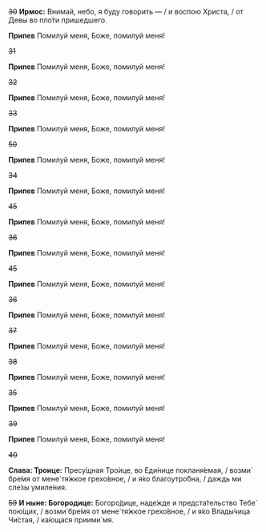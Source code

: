 ~~30~~ **Ирмос:** Внимай, небо, я буду говорить — / и воспою Христа, / от Девы во пло́ти пришедшего.

**Припев** Помилуй меня, Боже, помилуй меня!

~~31~~

**Припев** Помилуй меня, Боже, помилуй меня!

~~32~~

**Припев** Помилуй меня, Боже, помилуй меня!

~~33~~

**Припев** Помилуй меня, Боже, помилуй меня!

~~50~~

**Припев** Помилуй меня, Боже, помилуй меня!

~~34~~

**Припев** Помилуй меня, Боже, помилуй меня!

~~45~~

**Припев** Помилуй меня, Боже, помилуй меня!

~~36~~

**Припев** Помилуй меня, Боже, помилуй меня!

~~45~~

**Припев** Помилуй меня, Боже, помилуй меня!

~~36~~

**Припев** Помилуй меня, Боже, помилуй меня!

~~37~~

**Припев** Помилуй меня, Боже, помилуй меня!

~~38~~

**Припев** Помилуй меня, Боже, помилуй меня!

~~35~~

**Припев** Помилуй меня, Боже, помилуй меня!

~~39~~

**Припев** Помилуй меня, Боже, помилуй меня!

~~40~~

**Слава: Троице:** Пресу́щная Тро́ице, во Еди́нице покланя́емая, / возми́ бре́мя от мене́ тя́жкое грехо́вное, / и я́ко благоутро́бна, / даждь ми сле́зы умиле́ния.

~~59~~ **И ныне: Богородице:** Богоро́дице, наде́жде и предста́тельство Тебе́ пою́щих, / возми́ бре́мя от мене́ тя́жкое грехо́вное, / и я́ко Влады́чица Чи́стая, / ка́ющася приими́ мя.
